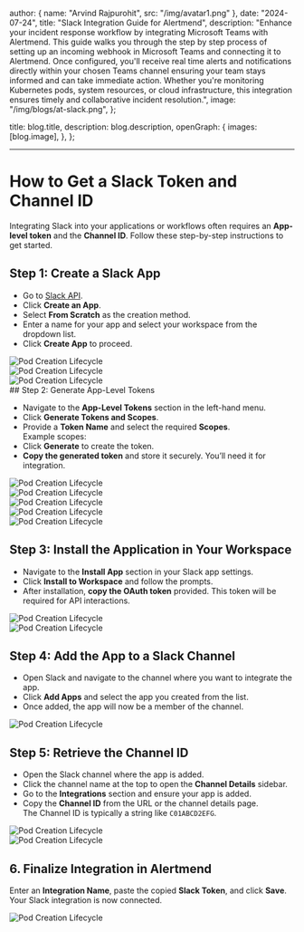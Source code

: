 
  author: { name: "Arvind Rajpurohit", src: "/img/avatar1.png" },
  date: "2024-07-24",
  title: "Slack Integration Guide for Alertmend",
  description:
    "Enhance your incident response workflow by integrating Microsoft Teams with Alertmend. This guide walks you through the step by step process of setting up an incoming webhook in Microsoft Teams and connecting it to Alertmend. Once configured, you'll receive real time alerts and notifications directly within your chosen Teams channel ensuring your team stays informed and can take immediate action. Whether you're monitoring Kubernetes pods, system resources, or cloud infrastructure, this integration ensures timely and collaborative incident resolution.",
  image:
    "/img/blogs/at-slack.png",
};

  title: blog.title,
  description: blog.description,
  openGraph: {
    images: [blog.image],
  },
};



---
# How to Get a Slack Token and Channel ID

Integrating Slack into your applications or workflows often requires an **App-level token** and the **Channel ID**. Follow these step-by-step instructions to get started.

## Step 1: Create a Slack App

- Go to [Slack API](https://api.slack.com/apps).
- Click **Create an App**.
- Select **From Scratch** as the creation method.
- Enter a name for your app and select your workspace from the dropdown list.
- Click **Create App** to proceed.

<div style={{ display: 'flex', justifyContent: 'center', alignItems: 'center', height: '80vh' }}>
  <img
    src="/img/blogs/slack/slack-9.png"
    alt="Pod Creation Lifecycle"
    style={{ width: '100%', height: '500px', objectFit: 'contain', borderRadius: '1px' }}
  />
</div>

<div style={{ display: 'flex', justifyContent: 'center', alignItems: 'center', height: '80vh' }}>
  <img
    src="/img/blogs/slack/slack-6.png"
    alt="Pod Creation Lifecycle"
    style={{ width: '100%', height: '500px', objectFit: 'contain', borderRadius: '1px' }}
  />
</div>

<div style={{ display: 'flex', justifyContent: 'center', alignItems: 'center', height: '80vh' }}>
  <img
    src="/img/blogs/slack/slack-10.png"
    alt="Pod Creation Lifecycle"
    style={{ width: '100%', height: '500px', objectFit: 'contain', borderRadius: '1px' }}
  />
</div>
## Step 2: Generate App-Level Tokens

- Navigate to the **App-Level Tokens** section in the left-hand menu.
- Click **Generate Tokens and Scopes**.
- Provide a **Token Name** and select the required **Scopes**.  
  Example scopes:
- Click **Generate** to create the token.
- **Copy the generated token** and store it securely. You’ll need it for integration.

<div style={{ display: 'flex', justifyContent: 'center', alignItems: 'center', height: '80vh' }}>
  <img
    src="/img/blogs/slack/slack-7.png"
    alt="Pod Creation Lifecycle"
    style={{ width: '100%', height: '500px', objectFit: 'contain', borderRadius: '1px' }}
  />
</div>

<div style={{ display: 'flex', justifyContent: 'center', alignItems: 'center', height: '80vh' }}>
  <img
    src="/img/blogs/slack/slack-13.png"
    alt="Pod Creation Lifecycle"
    style={{ width: '100%', height: '500px', objectFit: 'contain', borderRadius: '1px' }}
  />
</div>

<div style={{ display: 'flex', justifyContent: 'center', alignItems: 'center', height: '80vh' }}>
  <img
    src="/img/blogs/slack/slack-11.png"
    alt="Pod Creation Lifecycle"
    style={{ width: '100%', height: '500px', objectFit: 'contain', borderRadius: '1px' }}
  />
</div>

<div style={{ display: 'flex', justifyContent: 'center', alignItems: 'center', height: '80vh' }}>
  <img
    src="/img/blogs/slack/slack-3.png"
    alt="Pod Creation Lifecycle"
    style={{ width: '100%', height: '500px', objectFit: 'contain', borderRadius: '1px' }}
  />
</div>

<div style={{ display: 'flex', justifyContent: 'center', alignItems: 'center', height: '80vh' }}>
  <img
    src="/img/blogs/slack/slack-4.png"
    alt="Pod Creation Lifecycle"
    style={{ width: '100%', height: '500px', objectFit: 'contain', borderRadius: '1px' }}
  />
</div>

## Step 3: Install the Application in Your Workspace

- Navigate to the **Install App** section in your Slack app settings.
- Click **Install to Workspace** and follow the prompts.
- After installation, **copy the OAuth token** provided. This token will be required for API interactions.

<div style={{ display: 'flex', justifyContent: 'center', alignItems: 'center', height: '80vh' }}>
  <img
    src="/img/blogs/slack/slack-8.png"
    alt="Pod Creation Lifecycle"
    style={{ width: '100%', height: '500px', objectFit: 'contain', borderRadius: '1px' }}
  />
</div>

<div style={{ display: 'flex', justifyContent: 'center', alignItems: 'center', height: '80vh' }}>
  <img
    src="/img/blogs/slack/slack-12.png"
    alt="Pod Creation Lifecycle"
    style={{ width: '100%', height: '500px', objectFit: 'contain', borderRadius: '1px' }}
  />
</div>

## Step 4: Add the App to a Slack Channel

- Open Slack and navigate to the channel where you want to integrate the app.
- Click **Add Apps** and select the app you created from the list.
- Once added, the app will now be a member of the channel.

<div style={{ display: 'flex', justifyContent: 'center', alignItems: 'center', height: '80vh' }}>
  <img
    src="/img/blogs/slack/slack-5.png"
    alt="Pod Creation Lifecycle"
    style={{ width: '100%', height: '500px', objectFit: 'contain', borderRadius: '1px' }}
  />
</div>

## Step 5: Retrieve the Channel ID

- Open the Slack channel where the app is added.
- Click the channel name at the top to open the **Channel Details** sidebar.
- Go to the **Integrations** section and ensure your app is added.
- Copy the **Channel ID** from the URL or the channel details page.  
The Channel ID is typically a string like `C01ABCD2EFG`.

<div style={{ display: 'flex', justifyContent: 'center', alignItems: 'center', height: '80vh' }}>
  <img
    src="/img/blogs/slack/slack-1.png"
    alt="Pod Creation Lifecycle"
    style={{ width: '100%', height: '500px', objectFit: 'contain', borderRadius: '1px' }}
  />
</div>

<div style={{ display: 'flex', justifyContent: 'center', alignItems: 'center', height: '80vh' }}>
  <img
    src="/img/blogs/slack/slack-2.png"
    alt="Pod Creation Lifecycle"
    style={{ width: '100%', height: '500px', objectFit: 'contain', borderRadius: '1px' }}
  />
</div>

## 6. Finalize Integration in Alertmend

Enter an **Integration Name**, paste the copied **Slack Token**, and click **Save**.  
Your Slack integration is now connected.

<div style={{ display: 'flex', justifyContent: 'center', alignItems: 'center', height: '80vh' }}>
  <img
    src="/img/blogs/slack/slack-14.png"
    alt="Pod Creation Lifecycle"
    style={{ width: '100%', height: '500px', objectFit: 'contain', borderRadius: '1px' }}
  />
</div>
